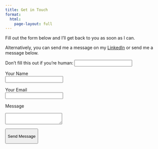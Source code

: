 ```yaml
---
title: Get in Touch
format:
  html:
    page-layout: full
---
```


Fill out the form below and I’ll get back to you as soon as I can.

Alternatively, you can send me a message on my [LinkedIn](https://linkedin.com/in/norhendra) or send me a message below.

::: wide-form
<form name="contact" method="POST" data-netlify="true" netlify-honeypot="bot-field">

<input type="hidden" name="form-name" value="contact" />

<p hidden>

<label>Don’t fill this out if you’re human: <input name="bot-field" /></label>

</p>

<p><label>Your Name<br/> <input type="text" name="name" required> </label></p>

<p><label>Your Email<br/> <input type="email" name="email" required> </label></p>

<p>

<label>Message<br/>

```{=html}
<textarea name="message" required></textarea>
```

</label>

</p>

<p>

<button type="submit">

Send Message

</button>

</p>

</form>
:::
